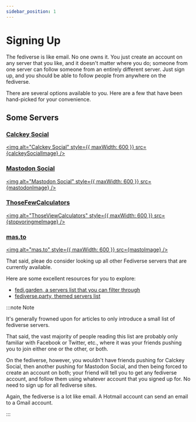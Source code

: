 ```yaml
---
sidebar_position: 1
---
```


# Signing Up

The fediverse is like email. No one owns it. You just create an account on any server that you like, and it doesn't matter where you do; someone from one server can follow someone from an entirely different server. Just sign up, and you should be able to follow people from anywhere on the fediverse.

There are several options available to you. Here are a few that have been hand-picked for your convenience.

## Some Servers


### [Calckey Social](https://calckey.social)

<a href="https://calckey.social"><img alt="Calckey Social" style={{ maxWidth: 600 }} src={calckeySocialImage} /></a>

### [Mastodon Social](https://mastodon.social)

<a href="https://mastodon.social"><img alt="Mastodon Social" style={{ maxWidth: 600 }} src={mastodonImage} /></a>

### [ThoseFewCalculators](https://stop.voring.me)

<a href="https://stop.voring.me"><img alt="ThoseViewCalculators" style={{ maxWidth: 600 }} src={stopvoringmeImage} /></a>

### [mas.to](https://mas.to)

<a href="https://mas.to"><img alt="mas.to" style={{ maxWidth: 600 }} src={mastoImage} /></a>

That said, pleae do consider looking up all other Fediverse servers that are currently available.

Here are some excellent resources for you to explore:

- [fedi.garden, a servers list that you can filter through](https://fedi.garden/)
- [fediverse.party, themed servers list](https://fediverse.party/en/portal/servers/)

:::note Note

It's generally frowned upon for articles to only introduce a small list of fediverse servers.

That said, the vast majority of people reading this list are probably only familiar with Facebook or Twitter, etc., where it was your friends pushing you to join either one or the other, or both.

On the fediverse, however, you wouldn't have friends pushing for Calckey Social, then another pushing for Mastodon Social, and then being forced to create an account on both; your friend will tell you to get any fediverse account, and follow them using whatever account that you signed up for. No need to sign up for all fediverse sites.

Again, the fediverse is a lot like email. A Hotmail account can send an email to a Gmail account.

:::
